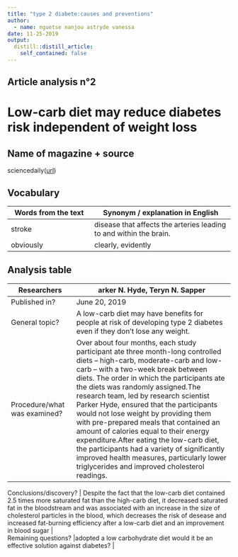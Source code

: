 ```yaml
---
title: "type 2 diabete:causes and preventions"
author:
  - name: nguetse nanjou astryde vanessa
date: 11-25-2019
output:
  distill::distill_article:
    self_contained: false
---
```



## Article analysis n°2

# Low-carb diet may reduce diabetes risk independent of weight loss

## Name of magazine + source

 sciencedaily([url](www.sciencedaily.com/releases/2019/06/190620100036.htm))

## Vocabulary

| Words from the text  | Synonym / explanation in   English |
| -------------------- | ---------------------------------- |
| stroke               |disease that affects the arteries leading to and within the brain. |
| obviously            |clearly, evidently    |


## Analysis table

| Researchers                  | arker N. Hyde, Teryn N. Sapper                      |
| ---------------------------- | ------------------------------------------------------------------- |
| Published   in?              | June 20, 2019                                                     |
| General topic?               |A low-carb diet may have benefits for people at risk of developing type 2 diabetes even if they don't lose any weight.                   |
| Procedure/what was examined? | Over about four months, each study participant ate three month-long controlled diets -- high-carb, moderate-carb and low-carb -- with a two-week break between diets. The order in which the participants ate the diets was randomly assigned.The research team, led by research scientist Parker Hyde, ensured that the participants would not lose weight by providing them with pre-prepared meals that contained an amount of calories equal to their energy expenditure.After eating the low-carb diet, the participants had a variety of significantly improved health measures, particularly lower triglycerides and improved cholesterol readings.

| Conclusions/discovery?       | Despite the fact that the low-carb diet contained 2.5 times more saturated fat than the high-carb diet, it decreased saturated fat in the bloodstream and was associated with an increase in the size of cholesterol particles in the blood, which decreases the risk of desease and increased fat-burning efficiency after a low-carb diet and an improvement in blood sugar     |
| Remaining questions?         |adopted a low carbohydrate diet would it be an effective solution against diabetes? |



